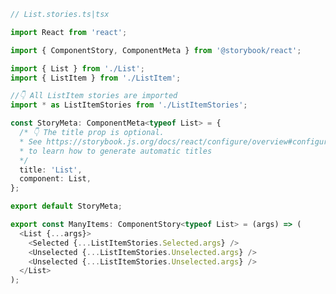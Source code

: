 ```ts
// List.stories.ts|tsx

import React from 'react';

import { ComponentStory, ComponentMeta } from '@storybook/react';

import { List } from './List';
import { ListItem } from './ListItem';

//👇 All ListItem stories are imported
import * as ListItemStories from './ListItemStories';

const StoryMeta: ComponentMeta<typeof List> = {
  /* 👇 The title prop is optional.
  * See https://storybook.js.org/docs/react/configure/overview#configure-story-loading
  * to learn how to generate automatic titles
  */
  title: 'List',
  component: List,
};

export default StoryMeta;

export const ManyItems: ComponentStory<typeof List> = (args) => (
  <List {...args}>
    <Selected {...ListItemStories.Selected.args} />
    <Unselected {...ListItemStories.Unselected.args} />
    <Unselected {...ListItemStories.Unselected.args} />
  </List>
);
```